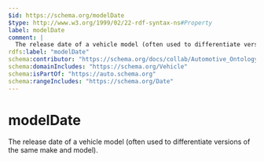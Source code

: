 ```yaml
---
$id: https://schema.org/modelDate
$type: http://www.w3.org/1999/02/22-rdf-syntax-ns#Property
label: modelDate
comment: |
  The release date of a vehicle model (often used to differentiate versions of the same make and model).
rdfs:label: "modelDate"
schema:contributor: "https://schema.org/docs/collab/Automotive_Ontology_Working_Group"
schema:domainIncludes: "https://schema.org/Vehicle"
schema:isPartOf: "https://auto.schema.org"
schema:rangeIncludes: "https://schema.org/Date"
---
```


# modelDate

The release date of a vehicle model (often used to differentiate versions of the same make and model).


